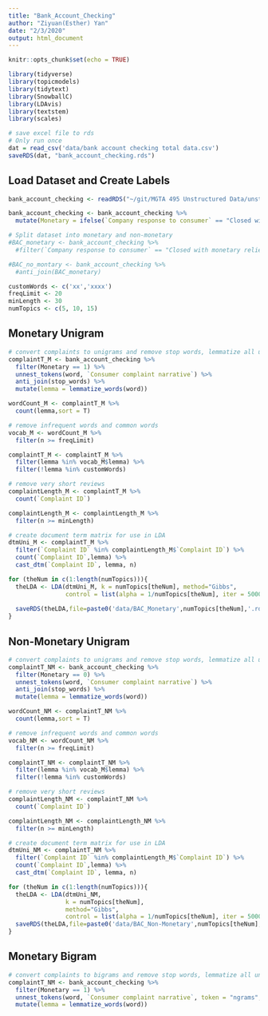 ```yaml
---
title: "Bank_Account_Checking"
author: "Ziyuan(Esther) Yan"
date: "2/3/2020"
output: html_document
---
```


```r
knitr::opts_chunk$set(echo = TRUE)
```

```r
library(tidyverse)
library(topicmodels)
library(tidytext)
library(SnowballC)
library(LDAvis)
library(textstem)
library(scales)
```

```r
# save excel file to rds
# Only run once
dat = read_csv('data/bank account checking total data.csv')
saveRDS(dat, "bank_account_checking.rds")
```

## Load Dataset and Create Labels
```r
bank_account_checking <- readRDS("~/git/MGTA 495 Unstructured Data/unstructered_data_project/data/bank_account_checking.rds")
```

```r
bank_account_checking <- bank_account_checking %>%
  mutate(Monetary = ifelse(`Company response to consumer` == "Closed with monetary relief", 1, 0))
```

```r
# Split dataset into monetary and non-monetary
#BAC_monetary <- bank_account_checking %>%
  #filter(`Company response to consumer` == "Closed with monetary relief")

#BAC_no_montary <- bank_account_checking %>%
  #anti_join(BAC_monetary)
```

```r
customWords <- c('xx','xxxx')
freqLimit <- 20
minLength <- 30
numTopics <- c(5, 10, 15)
```

## Monetary Unigram
```r
# convert complaints to unigrams and remove stop words, lemmatize all unigrams
complaintT_M <- bank_account_checking %>%
  filter(Monetary == 1) %>%
  unnest_tokens(word, `Consumer complaint narrative`) %>%
  anti_join(stop_words) %>%
  mutate(lemma = lemmatize_words(word)) 

wordCount_M <- complaintT_M %>%
  count(lemma,sort = T)

# remove infrequent words and common words
vocab_M <- wordCount_M %>%
  filter(n >= freqLimit)

complaintT_M <- complaintT_M %>%
  filter(lemma %in% vocab_M$lemma) %>%
  filter(!lemma %in% customWords)
```

```r
# remove very short reviews
complaintLength_M <- complaintT_M %>%
  count(`Complaint ID`)

complaintLength_M <- complaintLength_M %>%
  filter(n >= minLength)
```

```r
# create document term matrix for use in LDA 
dtmUni_M <- complaintT_M %>%
  filter(`Complaint ID` %in% complaintLength_M$`Complaint ID`) %>%
  count(`Complaint ID`,lemma) %>%
  cast_dtm(`Complaint ID`, lemma, n)
```

```r
for (theNum in c(1:length(numTopics))){
  theLDA <- LDA(dtmUni_M, k = numTopics[theNum], method="Gibbs",
                control = list(alpha = 1/numTopics[theNum], iter = 5000, burnin = 10000, seed = 1234))
  
  saveRDS(theLDA,file=paste0('data/BAC_Monetary',numTopics[theNum],'.rds'))
}
```

## Non-Monetary Unigram
```r
# convert complaints to unigrams and remove stop words, lemmatize all unigrams
complaintT_NM <- bank_account_checking %>%
  filter(Monetary == 0) %>%
  unnest_tokens(word, `Consumer complaint narrative`) %>%
  anti_join(stop_words) %>%
  mutate(lemma = lemmatize_words(word)) 

wordCount_NM <- complaintT_NM %>%
  count(lemma,sort = T)

# remove infrequent words and common words
vocab_NM <- wordCount_NM %>%
  filter(n >= freqLimit)

complaintT_NM <- complaintT_NM %>%
  filter(lemma %in% vocab_M$lemma) %>%
  filter(!lemma %in% customWords)
```

```r
# remove very short reviews
complaintLength_NM <- complaintT_NM %>%
  count(`Complaint ID`)

complaintLength_NM <- complaintLength_NM %>%
  filter(n >= minLength)
```

```r
# create document term matrix for use in LDA 
dtmUni_NM <- complaintT_NM %>%
  filter(`Complaint ID` %in% complaintLength_M$`Complaint ID`) %>%
  count(`Complaint ID`,lemma) %>%
  cast_dtm(`Complaint ID`, lemma, n)
```

```r
for (theNum in c(1:length(numTopics))){
  theLDA <- LDA(dtmUni_NM, 
                k = numTopics[theNum], 
                method="Gibbs",
                control = list(alpha = 1/numTopics[theNum], iter = 5000, burnin = 10000, seed = 1234))
  saveRDS(theLDA,file=paste0('data/BAC_Non-Monetary',numTopics[theNum],'.rds'))
}
```

## Monetary Bigram
```r
# convert complaints to bigrams and remove stop words, lemmatize all unigrams
complaintT_NM <- bank_account_checking %>%
  filter(Monetary == 1) %>%
  unnest_tokens(word, `Consumer complaint narrative`, token = "ngrams", n = 2) %>%
  mutate(lemma = lemmatize_words(word))
```











